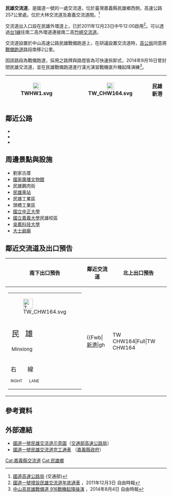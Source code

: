 {{Infobox Taiwan Highway IC
| name = 民雄交流道
| name_en = Minxiong Interchange
| rd_type = NH
| rd_number = 1
| exit = 257
| exit_name = 民雄
| othername = 新民交流道
| location = {{ROC-TW}}[[嘉義縣|嘉義縣]][[民雄鄉|民雄鄉]]
| connect = {{Jct|country=TWN|CH|164}}
| goto = 民雄鄉、[[新港鄉|新港鄉]]
| class = 鑽石型
| time = 2011年12月23日
}}
'''民雄交流道'''，是國道一號的一處交流道，位於臺灣嘉義縣民雄鄉西側，高速公路257公里處。位於大林交流道及嘉義交流道間。<ref>[http://www.freeway.gov.tw/Upload/200902/%E5%9C%8B%E9%81%931%E8%99%9F%E5%A2%9E%E8%A8%AD%E6%B0%91%E9%9B%84%E4%BA%A4%E6%B5%81%E9%81%93%E8%BE%A6%E7%90%86%E6%83%85%E5%BD%A2.pdf 國道高速公路局] {{Wayback|url=http://www.freeway.gov.tw/Upload/200902/%E5%9C%8B%E9%81%931%E8%99%9F%E5%A2%9E%E8%A8%AD%E6%B0%91%E9%9B%84%E4%BA%A4%E6%B5%81%E9%81%93%E8%BE%A6%E7%90%86%E6%83%85%E5%BD%A2.pdf |date=20170912012100 }}(交通部)</ref>

交流道出入口設在民雄外環道上，已於2011年12月23日中午12:00啟用<ref>[http://news.ltn.com.tw/news/life/paper/543697  國道一號增設民雄交流道年底通車] {{Wayback|url=http://news.ltn.com.tw/news/life/paper/543697 |date=20170912144721 }} ，2011年12月3日 自由時報</ref>。可以透過[[台1線|台1線]]往南二高外環道連接南二高[[竹崎交流道|竹崎交流道]]。

交流道設置於中山高速公路民雄戰備跑道上，在研議設置交流道時，[[高公局|高公局]]同意將[[戰備跑道|戰備跑道]]路段南移2公里。

因該路段為戰備跑道，採用之路牌與路燈皆為可快速拆卸式，2014年9月16日曾封閉民雄交流道，並在民雄戰備跑道進行漢光演習戰機直升機起降演練<ref>[http://news.ltn.com.tw/index.php/news/politics/paper/801594  中山高民雄戰備道 916戰機起降操演] {{Wayback|url=http://news.ltn.com.tw/index.php/news/politics/paper/801594 |date=20170912144710 }} ，2014年8月4日 自由時報</ref>。
{|class="wikitable" style="text-align:center"
! [[File:TWHW1.svg|23px]]
| {{Taiwan Highway IC|257|民雄}}  
| [[File:TW_CHW164.svg|23px]]
| '''民雄'''　'''新港'''
|}

== 鄰近公路 ==
* {{Jct|country=TWN|CH|164}}
* {{Jct|country=TWN|TRCY|79}}
* {{Jct|country=TWN|TRCY|106}}

== 周邊景點與設施 ==
* 劉家古厝
* [[國家廣播文物館|國家廣播文物館]]
* 民雄鵝肉街
* [[民雄車站|民雄車站]]
* 民雄工業區
* 頭橋工業區
* [[國立中正大學|國立中正大學]]
* [[國立嘉義大學|國立嘉義大學]]民雄校區
* [[吳鳳科技大學|吳鳳科技大學]]
* [[大士爺廟|大士爺廟]] 

== 鄰近交流道及出口預告 ==
{| class="toccolours" border="1" cellpadding="4" style="margin:0 auto; border-collapse:collapse; text-align:center; white-space:nowrap"
! 南下出口預告 !! 鄰近交流道 !! 北上出口預告
|-
| style="text-align:right; font-size:15px" | {{Taiwan Highway IC|257|民雄}}
{|style="width:190px; background-color:#007F00; text-align:center; color:#FFF; font-weight:bold"
| colspan="2" | <div style="margin-top:6px; margin-bottom:3px">[[File:TW_CHW164.svg|30px]]</div>
|-
| style="width:90px; border-right:2px solid #FFF; line-height:24px; font-size:24px; word-spacing:12px" | 民 雄<div style="font-size:15px">Minxiong</div>
| style="width:90px; line-height:24px; font-size:24px; word-spacing:12px" | 新 港<div style="font-size:15px">Xingang</div>
|-
| colspan="2" style="line-height:18px; font-size:18px; word-spacing:30px" | 右 線<div style="font-size:12px; word-spacing:18px">RIGHT LANE</div>
|}
|
{{Start expwy box|[[中華民國國道|中華民國國道]]}}
{{S-expwy IC|[[大林交流道|大林交流道]]|往　[[雲林系統交流道|雲林系統交流道]]}}
{{S-line|{{Jct|country=TWN|NH|1}}|257k|#007A36}}
{{S-expwy IC|[[嘉義交流道_(國道1號)|嘉義交流道]]|往　[[水上交流道_(國道1號)|水上交流道]]}}
{{Illus}}
{{Fwu|st|[[斗南鎮|斗南]]}}
{{Fwi|Full|250|大林}}
{{Fwh|st}}
{{Fwm|TWHW1}}
{{Fwh|st|257|民雄}}
{{Fwb|[[新港鄉|新港]]|gh||TW CHW164|Full|TW CHW164||gh|[[民雄鄉|民雄]]}}
{{Fwh|st}}
{{Fwm|TWHW1}}
{{Fwh|st}}
{{Fwi|Full|264|嘉義|嘉義交流道 (國道1號)}}
{{Fwd|st|[[水上鄉|水上]]}}
{{Fwed}}
| style="text-align:right; font-size:15px" | {{Taiwan Highway IC|257|民雄}}
{|style="width:190px; background-color:#007F00; text-align:center; color:#FFF; font-weight:bold"
| colspan="2" | <div style="margin-top:6px; margin-bottom:3px">[[File:TW_CHW164.svg|30px]]</div>
|-
| style="width:90px; border-right:2px solid #FFF; line-height:24px; font-size:24px; word-spacing:12px" | 新 港<div style="font-size:15px">Xingang</div>
| style="width:90px; line-height:24px; font-size:24px; word-spacing:12px" | 民 雄<div style="font-size:15px">Minxiong</div>
|-
| colspan="2" style="line-height:18px; font-size:18px; word-spacing:30px" | 右 線<div style="font-size:12px; word-spacing:18px">RIGHT LANE</div>
|}
|}

== 參考資料 ==
{{Reflist}}

== 外部連結 ==
* [https://www.freeway.gov.tw/UserFiles/File/Traffic/7-1-2/%E4%BA%A4%E6%B5%81%E9%81%93%E7%A4%BA%E6%84%8F%E5%9C%96_102.10/01-257%E6%B0%91%E9%9B%84.jpg 國道一號民雄交流道示意圖]（[[交通部高速公路局|交通部高速公路局]]）
* [http://www.cyhg.gov.tw/News_Content.aspx?n=20C1A3DAF6A74FCE&sms=CA3FB4291106E1D9&s=1FF9979D10DBF9F3 國道一號民雄交流道完工通車] {{Wayback|url=http://www.cyhg.gov.tw/News_Content.aspx?n=20C1A3DAF6A74FCE&sms=CA3FB4291106E1D9&s=1FF9979D10DBF9F3 |date=20170903205047 }}（[[嘉義縣政府|嘉義縣政府]]）

{{中華民國國道1號}}

[[Cat:嘉義縣交流道|Cat:嘉義縣交流道]]
[[Cat:民雄鄉|Cat:民雄鄉]]